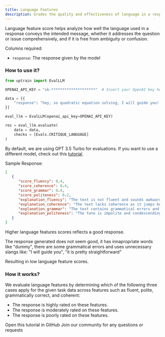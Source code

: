 ```yaml
---
title: Language Features
description: Grades the quality and effectiveness of language in a response, focusing on factors such as clarity, coherence, conciseness, and overall communication.
---
```


 Language feature score helps analyze how well the language used in a response conveys the intended message, whether it addresses the question or issue comprehensively, and if it is free from ambiguity or confusion.

Columns required:
- `response`: The response given by the model

### How to use it?

```python
from uptrain import EvalLLM

OPENAI_API_KEY = "sk-********************"  # Insert your OpenAI key here

data = [{
    "response": "hey, so quadratic equation solving, I will guide you! just refer to any book on basic algebra it is pretty straightforward, even a dummy can understand."
}]

eval_llm = EvalLLM(openai_api_key=OPENAI_API_KEY)

res = eval_llm.evaluate(
    data = data,
    checks = [Evals.CRITIQUE_LANGUAGE]    
)
```
<Info>By default, we are using GPT 3.5 Turbo for evaluations. If you want to use a different model, check out this [tutorial](https://github.com/uptrain-ai/uptrain/blob/main/examples/open_source_evaluator_tutorial.ipynb).</Info>

Sample Response:
```json
[
   {
      "score_fluency": 0.4,
      "score_coherence": 0.4,
      "score_grammar": 0.4,
      "score_politeness": 0.2,
      "explanation_fluency": "The text is not fluent and sounds awkward due to the informal language and lack of proper structure.",
      "explanation_coherence": "The text lacks coherence as it jumps between different topics without a clear connection.",
      "explanation_grammar": "The text contains grammatical errors and informal language that is not suitable for a professional or academic setting.",
      "explanation_politeness": "The tone is impolite and condescending, using the term \"dummy\" which is inappropriate."
   }
]
```
<Note>Higher language features scores reflects a good response.</Note>

The response generated does not seem good, it has innapropriate words like "dummy", there are some grammatical errors and uses unnecessary slangs like: "I will guide you", "it is pretty straightforward"

Resulting in low language feature scores.

### How it works?

We evaluate language features by determining which of the following three cases apply for the given task data across features such as fluent, polite, grammatically correct, and coherent:

* The response is highly rated on these features.
* The response is moderately rated on these features.
* The response is poorly rated on these features.

<CardGroup cols={2}>
  <Card
    title="Tutorial"
    href="https://github.com/uptrain-ai/uptrain/blob/main/examples/checks/language_features/language_critique.ipynb"
    icon="github"
    color="#808080"
  >
    Open this tutorial in GitHub
  </Card>
  <Card
    title="Have Questions?"
    href="https://join.slack.com/t/uptraincommunity/shared_invite/zt-1yih3aojn-CEoR_gAh6PDSknhFmuaJeg"
    icon="slack"
    color="#808080"
  >
    Join our community for any questions or requests
  </Card>
</CardGroup>